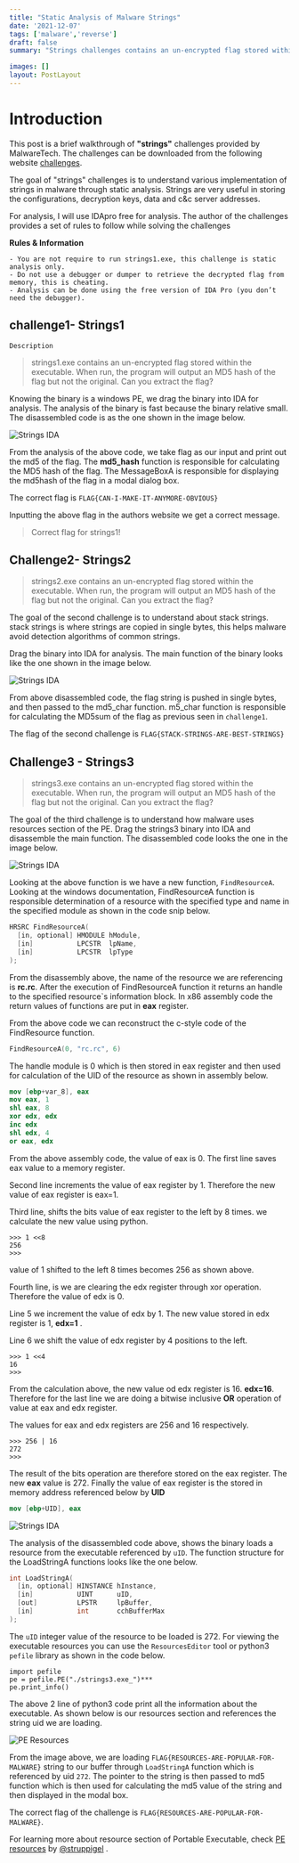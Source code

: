 ```yaml
---
title: "Static Analysis of Malware Strings"
date: '2021-12-07'
tags: ['malware','reverse']
draft: false
summary: "Strings challenges contains an un-encrypted flag stored within the executable. When run, the program will output an MD5 hash of the flag but not the original. Can you extract the flag?"

images: []
layout: PostLayout
---
```


# Introduction

This post is a brief walkthrough of **"strings"** challenges provided by MalwareTech. The challenges can be downloaded from the following website [challenges](https://www.malwaretech.com/challenges/windows-reversing).

The goal of "strings" challenges is to understand various implementation of strings in malware through static analysis. Strings are very useful in storing the configurations, decryption keys, data and c&c server addresses.

For analysis, I will use IDApro free for analysis. The author of the challenges provides a set of rules to follow while solving the challenges

**Rules & Information**

    - You are not require to run strings1.exe, this challenge is static analysis only.
    - Do not use a debugger or dumper to retrieve the decrypted flag from memory, this is cheating.
    - Analysis can be done using the free version of IDA Pro (you don’t need the debugger).

## challenge1- Strings1

`Description`

>strings1.exe contains an un-encrypted flag stored within the executable. When run, the program will output an MD5 hash of the flag but not the original. Can you extract the flag?

Knowing the binary is a windows PE, we drag the binary into IDA for analysis. The analysis of the binary is fast because the binary relative small. The disassembled code is as the one shown in the image below.

![Strings IDA](/static/images/mal/strings1.png)

From the analysis of the above code, we take flag as our input and print out the md5 of the flag. The  **md5_hash** function is responsible for calculating the MD5 hash of the flag. The MessageBoxA is responsible for displaying the md5hash of the flag in a modal dialog box.

The correct flag is `FLAG{CAN-I-MAKE-IT-ANYMORE-OBVIOUS}`

Inputting the above flag in the authors website we get a correct message.

>Correct flag for strings1!

## Challenge2- Strings2

>strings2.exe contains an un-encrypted flag stored within the executable. When run, the program will output an MD5 hash of the flag but not the original. Can you extract the flag?

The goal of the second challenge is to understand about stack strings. stack strings is where strings are copied in single bytes, this helps malware avoid detection algorithms of common strings.

Drag the binary into IDA for analysis. The main function of the binary looks like the one shown in the image below.

![Strings IDA](/static/images/mal/strings2.png)

From above disassembled code, the flag string is pushed in single bytes, and then passed to the md5_char function. m5_char function is responsible for calculating the MD5sum of the flag as previous seen in `challenge1`.

The flag of the second challenge is  `FLAG{STACK-STRINGS-ARE-BEST-STRINGS}`

## Challenge3 - Strings3

> strings3.exe contains an un-encrypted flag stored within the executable. When run, the program will output an MD5 hash of the flag but not the original. Can you extract the flag?

The goal of the third challenge is to understand how malware uses resources section of the PE. Drag the strings3 binary into IDA and disassemble the main function. The disassembled code looks the one in the image below.

![Strings IDA](/static/images/mal/resourcestrings3.png)

Looking at the above function is we have a new function, `FindResourceA`. Looking at the windows documentation, FindResourceA function is responsible determination of a resource with the specified type and name in the specified module as shown in the code snip below.

```c++
HRSRC FindResourceA(
  [in, optional] HMODULE hModule,
  [in]           LPCSTR  lpName,
  [in]           LPCSTR  lpType
);
```

From the disassembly above, the name of the resource we are referencing is **rc.rc**. After the execution of FindResourceA function it returns an handle to the specified resource`s information block. In x86 assembly code the return values of functions are put in **eax** register.

From the above code we can reconstruct the c-style code of the FindResource function.

```c
FindResourceA(0, "rc.rc", 6)
```
The handle module is 0 which is then stored in eax register and then used for calculation of the UID of the resource as shown in assembly below.

```nasm
mov [ebp+var_8], eax
mov eax, 1
shl eax, 8
xor edx, edx
inc edx
shl edx, 4
or eax, edx
```
From the above assembly code, the value of eax is 0. The first line saves eax value to a memory register.

Second line increments the value of eax register by 1. Therefore the new value of eax register is eax=1.

Third line, shifts the bits value of eax register to the left by 8 times. we calculate the new value using python.

```python3
>>> 1 <<8
256
>>> 
```
value of 1 shifted to the left 8 times becomes 256 as shown above.

Fourth line, is we are clearing the edx register through xor operation. Therefore the value of edx is 0.

Line 5 we increment the value of edx by 1. The new value stored in edx register is 1, **edx=1** .

Line 6 we shift the value of edx register by 4 positions to the left.

```python3
>>> 1 <<4
16
>>> 
```
From the calculation above, the new value od edx register is 16. **edx=16**. Therefore for the last line we are doing a bitwise inclusive **OR** operation of value at eax and edx register.

The values for eax and edx registers are 256 and 16 respectively.

```python3
>>> 256 | 16
272
>>> 
```
The result of the bits operation are therefore stored on the eax register. The new **eax** value is 272. Finally the value of eax register is the stored in memory address referenced  below by **UID**

```nasm
mov [ebp+UID], eax
```

![Strings IDA](/static/images/mal/strings3.png)

The analysis of the disassembled code above, shows the binary loads a resource from the executable referenced by `uID`. The function structure for the LoadStringA functions looks like the one below.

```c++
int LoadStringA(
  [in, optional] HINSTANCE hInstance,
  [in]           UINT      uID,
  [out]          LPSTR     lpBuffer,
  [in]           int       cchBufferMax
);
```

The `uID` integer value of the resource to be loaded is 272. For viewing the  executable resources you can use the `ResourcesEditor` tool or python3 `pefile` library as shown in the code below.

```python3
import pefile
pe = pefile.PE("./strings3.exe_")***
pe.print_info()
```

The above 2 line of python3 code print all the information about the executable. As shown below is our resources section and references the string uid we are loading.

![PE Resources](/static/images/mal/string3rc.png)

From the image above, we are loading  `FLAG{RESOURCES-ARE-POPULAR-FOR-MALWARE}` string to our buffer through `LoadStringA` function which is referenced by uid `272`. The pointer to the string is then passed to md5 function which is then used for calculating the md5 value of the string and then displayed in the modal box.

The correct flag of the challenge is `FLAG{RESOURCES-ARE-POPULAR-FOR-MALWARE}`.

For learning more about resource section of Portable Executable, check [PE resources](<https://www.youtube.com/watch?v=3PcgwKffytI>) by  [@struppigel](<https://twitter.com/struppigel>) .
